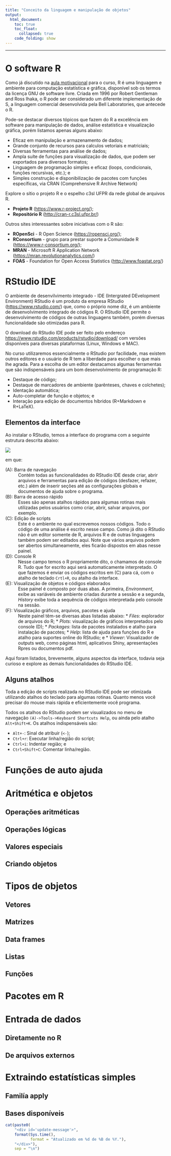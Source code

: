 ```yaml
---
title: "Conceito da linguagem e manipulação de objetos"
output:
  html_document:
    toc: true
    toc_float:
      collapsed: true
    code_folding: show
---
```


***

# O software R #

Como já discutido na [aula motivacional](./rcourse00.html) para o curso,
R é uma linguagem e ambiente para computação estatística e gráfica,
disponível sob os termos da licença GNU de software livre. Criada em
1996 por Robert Gentleman and Ross Ihaka, o R pode ser considerado um
diferente implementação de S, a linguagem comercial desenvolvida pela
Bell Laboratories, que antecede o R.

Pode-se destacar diversos tópicos que fazem do R a excelência em
software para manipulação de dados, análise estatística e visualização
gráfica, porém listamos apenas alguns abaixo:

 * Eficaz em manipulação e armazenamento de dados;
 * Grande conjunto de recursos para calculos vetoriais e matriciais;
 * Diversas ferramentas para análise de dados;
 * Ampla suíte de funções para visualização de dados, que podem ser
   exportados para diversos formatos;
 * Linguagem de programação simples e eficaz (loops, condicionais,
   funções recursivas, etc.); e
 * Simples construção e disponibilização de pacotes com funções
   específicas, via CRAN (Comprehensive R Archive Network)

Explore o sítio o projeto R e o espelho c3sl UFPR da rede global de
arquivos R.

 * **Projeto R** (<https://www.r-project.org/>);
 * **Repositório R** (<http://cran-r.c3sl.ufpr.br/>)

Outros sites interessantes sobre iniciativas com o R são:

 * **ROpenSci** - R Open Science (<https://ropensci.org/>);
 * **RConsortium** - grupo para prestar suporte a Comunidade R
 (<https://www.r-consortium.org/>);
 * **MRAN** - Microsoft R Application Network
 (<https://mran.revolutionanalytics.com/>)
 * **FOAS** - Foundation for Open Access Statistics
   (<http://www.foastat.org/>)

# RStudio IDE #

O ambiente de desenvilvimento integrado - IDE (Intergrated DEvelopment
Environment) RStudio é um produto da empresa RStudio
(<https://www.rstudio.com/>) que, como o próprio nome diz, é um ambiente
de desenvolvimento integrado de códigos R. O RStudio IDE permite o
desenvolvimento de códigos de outras linguagens também, porém diversas
funcionalidade são otimizadas para R.

O download do RStudio IDE pode ser feito pelo endereço
<https://www.rstudio.com/products/rstudio/download/> com versões
disponíveis para diversas plataformas (Linux, Windows e MAC).

No curso utilizaremos essencialmente o RStudio por facilidade, mas
existem outros editores e o usuário de R tem a liberdade para
escolher o que mais lhe agrada. Para a escolha de um editor destacamos
algumas ferramentas que são indispensáveis para um bom desenvolvimento
de programação R:

 * Destaque de código;
 * Destaque de marcadores de ambiente (parênteses, chaves e colchetes);
 * Identação automática;
 * Auto-completar de função e objetos; e
 * Interação para edição de documentos híbridos (R+Markdown e R+LaTeX).


## Elementos da interface ##

Ao instalar o RStudio, temos a interface do programa com a seguinte
estrutura descrita abaixo:

![](./images/rstudio-detalhes.png)

em que:

(A): Barra de navegação
: Contém todas as funcionalidades do RStudio IDE desde criar, abrir
arquivos e ferramentas para edição de códigos (desfazer, refazer, etc.)
além de inserir seções até as configurações globais e documentos de
ajuda sobre o programa.

(B): Barra de acesso rápido
: Esses são apenas atalhos rápidos para algumas rotinas mais utilizadas
pelos usuários como criar, abrir, salvar arquivos, por exemplo.

(C): Edição de scripts
: Este é o ambiente no qual escrevemos nossos códigos. Todo o código de
uma análise é escrito nesse campo. Como já dito o RStudio não é um
editor somente de R, arquivos R e de outras linguagens também podem ser
editados aqui. Note que vários arquivos podem ser abertos
simultaneamente, eles ficarão dispostos em abas nesse painel.

(D): Console R
: Nesse campo temos o R propriamente dito, o chamamos de console R. Tudo
que for escrito aqui será automaticamente interpretado. O que fazemos é
enviar os códigos escritos em (C) para cá, com o atalho de teclado
`Crtl+R`, ou atalho da interface.

(E): Visualização de objetos e códigos elaborados
: Esse painel é composto por duas abas. A primeira, *Environment*, exibe
as variáveis de ambiente criadas durante a sessão e a segunda, *History*
exibe toda a sequência de códigos interpretada pelo console na sessão.

(F): Visualização gráficos, arquivos, pacotes e ajuda
: Neste painel têm-se diversas abas listadas abaixo:
  * *Files*: explorador de arquivos do R;
  * *Plots*: visualização de gráficos interpretados pelo console (D);
  * *Packages*: lista de pacotes instalados e atalho para instalação de
    pacotes;
  * *Help*: lista de ajuda para funções do R e atalho para suportes
    online do RStudio; e
  * *Viewer*: Visualizador de outputs web, como páginas html,
    aplicativos Shiny, apresentações Rpres ou documentos pdf.

Aqui foram listados, brevemente, alguns aspectos da interface, todavia
seja curioso e explore as demais funcionalidades do RStudio IDE.

## Alguns atalhos ##

Toda a edição de scripts realizada no RStudio IDE pode ser otimizada
utilizando atalhos do teclado para algumas rotinas. Quanto menos você
precisar do mouse mais rápida e eficientemente você programa.

Todos os atalhos do RStudio podem ser visualizados no menu de navegação
`(A)->Tools->Keyboard Shortcuts Help`, ou ainda pelo atalho
`Alt+Shift+K`. Os atalhos indispensáveis são:

 * `Alt+-`: Sinal de atribuir (`<-`);
 * `Ctrl+r`: Executar linha/região do script;
 * `Ctrl+i`: Indentar região; e
 * `Ctrl+Shift+C`: Comentar linha/região.

# Funções de auto ajuda #

# Aritmética e objetos #

## Operações aritméticas ##

## Operações lógicas ##

## Valores especiais ##

## Criando objetos ##

# Tipos de objetos #

## Vetores ##

## Matrizes ##

## Data frames ##

## Listas ##

## Funções ##

# Pacotes em R #

# Entrada de dados #

## Diretamente no R ##

## De arquivos externos ##

# Extraindo estatísticas simples #

## Familía apply ##

## Bases disponíveis ##

```r

cat(paste0(
    "<div id='update-message'>",
    format(Sys.time(),
           format = "Atualizado em %d de %B de %Y."),
    "</div>"),
    sep = "\n")

```

<!--------------------------------------------- -->
